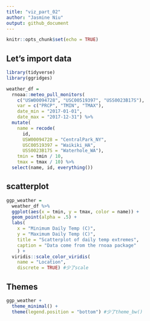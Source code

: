 ```yaml
---
title: "viz_part_02"
author: "Jasmine Niu"
output: github_document
---
```


```r
knitr::opts_chunk$set(echo = TRUE)
```

## Let's import data

```r
library(tidyverse)
library(ggridges)
```



```r
weather_df = 
  rnoaa::meteo_pull_monitors(
    c("USW00094728", "USC00519397", "USS0023B17S"),
    var = c("PRCP", "TMIN", "TMAX"), 
    date_min = "2017-01-01",
    date_max = "2017-12-31") %>%
  mutate(
    name = recode(
      id, 
      USW00094728 = "CentralPark_NY", 
      USC00519397 = "Waikiki_HA",
      USS0023B17S = "Waterhole_WA"),
    tmin = tmin / 10,
    tmax = tmax / 10) %>%
  select(name, id, everything())
```


## scatterplot

```r
ggp_weather = 
  weather_df %>% 
  ggplot(aes(x = tmin, y = tmax, color = name)) +
  geom_point(alpha = .5) +
  labs(
    x = "Minimum Daily Temp (C)",
    y = "Maximum Daily Temp (C)",
    title = "Scatterplot of daily temp extremes",
    caption = "Data come from the rnoaa package"
    ) +
  viridis::scale_color_viridis(
    name = "Location",
    discrete = TRUE) #少了scale
```

## Themes

```r
ggp_weather +
  theme_minimal() +
  theme(legend.position = "bottom") #少了theme_bw()
```

